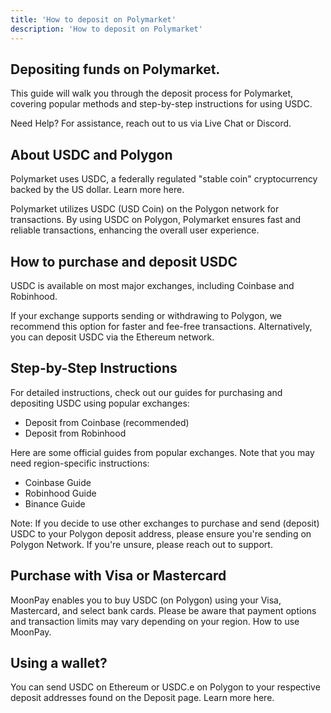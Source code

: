 ```yaml
---
title: 'How to deposit on Polymarket'
description: 'How to deposit on Polymarket'
---
```


Depositing funds on Polymarket.
-------------------------------

This guide will walk you through the deposit process for Polymarket, covering popular methods and step-by-step instructions for using USDC.

Need Help? For assistance, reach out to us via Live Chat or Discord.

About USDC and Polygon 
-----------------------

Polymarket uses USDC, a federally regulated "stable coin" cryptocurrency backed by the US dollar. Learn more here.

Polymarket utilizes USDC (USD Coin) on the Polygon network for transactions. By using USDC on Polygon, Polymarket ensures fast and reliable transactions, enhancing the overall user experience.

How to purchase and deposit USDC
--------------------------------

USDC is available on most major exchanges, including Coinbase and Robinhood.

If your exchange supports sending or withdrawing to Polygon, we recommend this option for faster and fee-free transactions. Alternatively, you can deposit USDC via the Ethereum network.

Step-by-Step Instructions
-------------------------

For detailed instructions, check out our guides for purchasing and depositing USDC using popular exchanges:

* Deposit from Coinbase (recommended)
* Deposit from Robinhood

Here are some official guides from popular exchanges. Note that you may need region-specific instructions:

* Coinbase Guide
* Robinhood Guide
* Binance Guide

Note: If you decide to use other exchanges to purchase and send (deposit) USDC to your Polygon deposit address, please ensure you're sending on Polygon Network. If you're unsure, please reach out to support.

Purchase with Visa or Mastercard
--------------------------------

MoonPay enables you to buy USDC (on Polygon) using your Visa, Mastercard, and select bank cards. Please be aware that payment options and transaction limits may vary depending on your region. How to use MoonPay.

Using a wallet?
---------------

You can send USDC on Ethereum or USDC.e on Polygon to your respective deposit addresses found on the Deposit page. Learn more here.